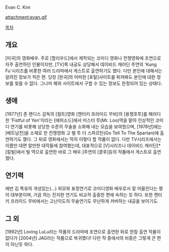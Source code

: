 Evan C. Kim

attachment:evan.gif 

[[목차]]

== 개요 ==

[미국]의 영화배우. 주로 [할리우드]에서 제작되는 코미디 영화나 전쟁영화에 조연으로 자주 출연하던 인물이지만, [TV]쪽 내공도 상당해서 데이비드 캐러딘 주연의 'Kung Fu'시리즈를 비롯한 여러 드라마에서 게스트로 출연하기도 했다. 다만 본인에 대해서는 알려진 정보가 적은 편. 당장 [한국]의 어떠한 [포탈]사이트를 뒤져봐도 본인에 대한 정보를 찾을 수 없다. 그나마 해외 사이트에서 구할 수 있는 정보도 한정되어 있는 상태다.

== 생애 ==

[1977년] 존 랜디스 감독의 [컬트]영화 [켄터키 프라이드 무비]의 [용쟁호투]를 패러디한 'Fistful of Yen'이라는 [에피소드]에서 미스터 루(Mr. Loo)역을 맡아 인상적인 코미디 연기를 비롯해 상당한 수준의 무술을 소화해 내는 모습을 보여줬으며, [1978년]에는 [베트남전]을 소재로 한 전쟁영화 고 텔 투 더 스파르탄(Go Tell To The Spartan)에 출연하기도 했다. 그 뒤로 영화에서는 딱히 이렇다 할 작품이 없다. 다만 TV시리즈에서는 이름만 대면 알만한 대작들에 참여했는데, 대표적으로 [V]시리즈나 데이비드 캐러딘[* [킬빌]에서 빌 역으로 출연한 바로 그 배우.]주연의 [쿵후]등의 작품에서 게스트로 출연했다.

== 연기력 ==

에반 김 특유의 개성있는(...) 외모와 표정연기로 코미디영화 배우로서 잘 어울린다는 평이 대부분이며, 가끔 하는 진지한 연기도 비교적 출중한 편에 속하는 듯 하다. 또한 켄터키 프라이드 무비에서는 고난이도의 무술연기도 무난하게 커버하는 내공을 보이기도.

== 그 외 ==

[1992년] Loving LuLu라는 작품의 드라마에 조연으로 출연한 뒤로 한참 출연 작품이 없다가 [2004년] JAG라는 작품으로 복귀했다! 다만 작 중에서의 비중은 그렇게 큰 편이 아닌듯 하다.
